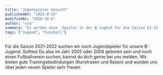---
title: "Jugenspieler Gesucht"
publishedAt: "2021-8-20"
modifiedAt: "2020-10-6"
author: "sva"
summary: "Es werden neue  Spieler in der B-Jugend für die Saison 21-22 gesuch..."
tags: ["Jugend", "Fussball"]
---

Für die Saison 2021-2022 suchen wir noch Jugendspieler für unsere B-Jugend. 
Solltest Du also im Jahr 2005 oder 2006 geboren sein und noch einen Fußballverein suchen, kannst du dich gerne bei uns melden. 
Wir bieten gute Trainingsbedindungen (Kunstrasen und Rasen) und würden uns über jeden neuen Spieler sehr freuen.
